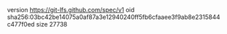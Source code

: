 version https://git-lfs.github.com/spec/v1
oid sha256:03bc42be14075a0af87a3e12940240ff5fb6cfaaee3f9ab8e2315844c477f0ed
size 27738
